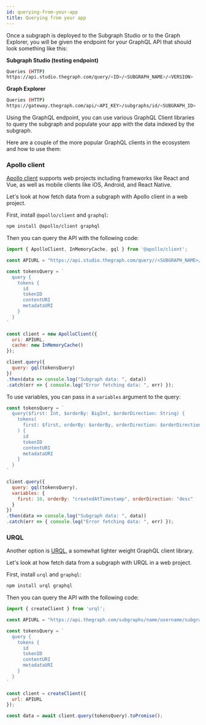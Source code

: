 ```yaml
---
id: querying-from-your-app
title: Querying from your app
---
```


Once a subgraph is deployed to the Subgraph Studio or to the Graph Explorer, you will be given the endpoint for your GraphQL API that should look something like this:

**Subgraph Studio (testing endpoint)**
```sh
Queries (HTTP)
https://api.studio.thegraph.com/query/<ID>/<SUBGRAPH_NAME>/<VERSION>
```

**Graph Explorer**
```sh
Queries (HTTP)
https://gateway.thegraph.com/api/<API_KEY>/subgraphs/id/<SUBGRAPH_ID>
```

Using the GraphQL endpoint, you can use various GraphQL Client libraries to query the subgraph and populate your app with the data indexed by the subgraph.

Here are a couple of the more popular GraphQL clients in the ecosystem and how to use them:

### Apollo client

[Apollo client](https://www.apollographql.com/docs/) supports web projects including frameworks like React and Vue, as well as mobile clients like iOS, Android, and React Native.

Let's look at how fetch data from a subgraph with Apollo client in a web project.

First, install `@apollo/client` and `graphql`:

```sh
npm install @apollo/client graphql
```

Then you can query the API with the following code:

```javascript
import { ApolloClient, InMemoryCache, gql } from '@apollo/client';

const APIURL = "https://api.studio.thegraph.com/query//<SUBGRAPH_NAME>/";

const tokensQuery = `
  query {
    tokens {
      id
      tokenID
      contentURI
      metadataURI
    }
  }
`

const client = new ApolloClient({
  uri: APIURL,
  cache: new InMemoryCache()
});

client.query({
  query: gql(tokensQuery)
})
.then(data => console.log("Subgraph data: ", data))
.catch(err => { console.log("Error fetching data: ", err) });
```

To use variables, you can pass in a `variables` argument to the query:

```javascript
const tokensQuery = `
  query($first: Int, $orderBy: BigInt, $orderDirection: String) {
    tokens(
      first: $first, orderBy: $orderBy, orderDirection: $orderDirection
    ) {
      id
      tokenID
      contentURI
      metadataURI
    }
  }
`

client.query({
  query: gql(tokensQuery),
  variables: {
    first: 10, orderBy: "createdAtTimestamp", orderDirection: "desc"
  }
})
.then(data => console.log("Subgraph data: ", data))
.catch(err => { console.log("Error fetching data: ", err) });
```

### URQL

Another option is [URQL](https://formidable.com/open-source/urql/), a somewhat lighter weight GraphQL client library.

Let's look at how fetch data from a subgraph with URQL in a web project.

First, install `urql` and `graphql`:

```sh
npm install urql graphql
```

Then you can query the API with the following code:

```javascript
import { createClient } from 'urql';

const APIURL = "https://api.thegraph.com/subgraphs/name/username/subgraphname";

const tokensQuery = `
  query {
    tokens {
      id
      tokenID
      contentURI
      metadataURI
    }
  }
`

const client = createClient({
  url: APIURL
});

const data = await client.query(tokensQuery).toPromise();
```

